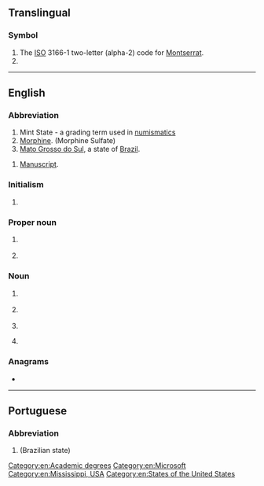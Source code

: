 {{also|Appendix:Variations of "ms"}}
==Translingual==

===Symbol===
{{head|mul|symbol}}

# The [[ISO]] 3166-1 two-letter (alpha-2) code for [[Montserrat]].
# {{SI-unit-abbnp|mega|siemens|electrical conductance}}

----

==English==

===Abbreviation===
{{rfc-header|Abbreviation}}
{{head|en|abbreviation}}

# Mint State - a grading term used in [[numismatics]]
# [[morphine|Morphine]]. (Morphine Sulfate)
# [[Mato Grosso do Sul]], a state of [[Brazil]].

{{head|en|abbreviation|g=s|p|MSS}}
# [[manuscript|Manuscript]].

===Initialism===
{{rfc-header|Initialism}}
{{head|en|initialism}}

# {{lb|en|nautical}} {{initialism of|lang=en|[[motor ship|Motor Ship]]}} {{gloss|[[diesel]] engined ship}}

===Proper noun===
{{en-proper-noun}}

# {{initialism of|lang=en|Microsoft}} {{gloss|a software company}}
# {{abbreviation of|lang=en|Mississippi}} {{gloss|a state of the [[United States of America]]}}

===Noun===
{{en-noun|~|es}}

# {{lb|en|pathology|uncountable}} {{initialism of|lang=en|[[multiple sclerosis|Multiple sclerosis]]}} {{gloss|a chronic, inflammatory, demyelinating disease}}
# {{lb|en|academics}} {{initialism of|lang=en|Master of Science}}
# {{initialism of|middle school}}
# {{lb|en|philately}} {{initialism of|[[mini]]-[[sheet]]}}

===Anagrams===
* {{anagrams|en|a=ms|S & M|S&M|SM|Sm|sm}}

[[Category:en:Academic degrees]]
[[Category:en:Microsoft]]
[[Category:en:Mississippi, USA]]
[[Category:en:States of the United States]]

----

==Portuguese==

===Abbreviation===
{{rfc-header|Abbreviation}}
{{head|pt|abbreviation}}

# {{abbreviation of|Mato Grosso do Sul|lang=pt}} (Brazilian state)